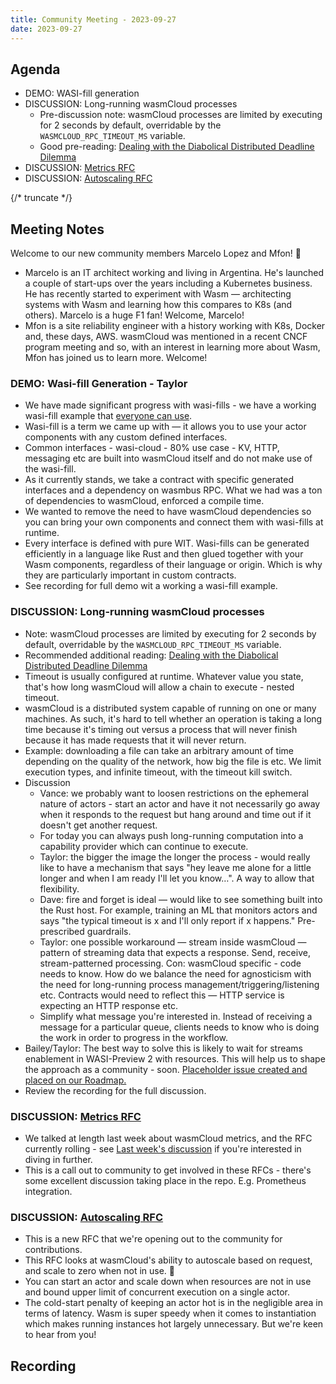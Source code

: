 ```yaml
---
title: Community Meeting - 2023-09-27
date: 2023-09-27
---
```


## Agenda

- DEMO: WASI-fill generation
- DISCUSSION: Long-running wasmCloud processes
  - Pre-discussion note: wasmCloud processes are limited by executing for 2 seconds by default, overridable by the `WASMCLOUD_RPC_TIMEOUT_MS` variable.
  - Good pre-reading: [Dealing with the Diabolical Distributed Deadline Dilemma](https://kevinhoffman.blog/post/distributed_deadlines/)
- DISCUSSION: [Metrics RFC](https://github.com/wasmCloud/wasmCloud/issues/664)
- DISCUSSION: [Autoscaling RFC](https://github.com/wasmCloud/wasmCloud/issues/696)

{/* truncate */}

## Meeting Notes

Welcome to our new community members Marcelo Lopez and Mfon! 🎉

- Marcelo is an IT architect working and living in Argentina. He's launched a couple of start-ups over the years including a Kubernetes business. He has recently started to experiment with Wasm — architecting systems with Wasm and learning how this compares to K8s (and others). Marcelo is a huge F1 fan! Welcome, Marcelo!
- Mfon is a site reliability engineer with a history working with K8s, Docker and, these days, AWS. wasmCloud was mentioned in a recent CNCF program meeting and so, with an interest in learning more about Wasm, Mfon has joined us to learn more. Welcome!

### DEMO: Wasi-fill Generation - Taylor

- We have made significant progress with wasi-fills - we have a working wasi-fill example that [everyone can use](https://github.com/thomastaylor312/wasifill-example).
- Wasi-fill is a term we came up with — it allows you to use your actor components with any custom defined interfaces.
- Common interfaces - wasi-cloud - 80% use case - KV, HTTP, messaging etc are built into wasmCloud itself and do not make use of the wasi-fill.
- As it currently stands, we take a contract with specific generated interfaces and a dependency on wasmbus RPC. What we had was a ton of dependencies to wasmCloud, enforced a compile time.
- We wanted to remove the need to have wasmCloud dependencies so you can bring your own components and connect them with wasi-fills at runtime.
- Every interface is defined with pure WIT. Wasi-fills can be generated efficiently in a language like Rust and then glued together with your Wasm components, regardless of their language or origin. Which is why they are particularly important in custom contracts.
- See recording for full demo wit a working a wasi-fill example.

### DISCUSSION: Long-running wasmCloud processes

- Note: wasmCloud processes are limited by executing for 2 seconds by default, overridable by the `WASMCLOUD_RPC_TIMEOUT_MS` variable.
- Recommended additional reading: [Dealing with the Diabolical Distributed Deadline Dilemma](https://kevinhoffman.blog/post/distributed_deadlines/)
- Timeout is usually configured at runtime. Whatever value you state, that's how long wasmCloud will allow a chain to execute - nested timeout.
- wasmCloud is a distributed system capable of running on one or many machines. As such, it's hard to tell whether an operation is taking a long time because it's timing out versus a process that will never finish because it has made requests that it will never return.
- Example: downloading a file can take an arbitrary amount of time depending on the quality of the network, how big the file is etc. We limit execution types, and infinite timeout, with the timeout kill switch.
- Discussion
  - Vance: we probably want to loosen restrictions on the ephemeral nature of actors - start an actor and have it not necessarily go away when it responds to the request but hang around and time out if it doesn't get another request.
  - For today you can always push long-running computation into a capability provider which can continue to execute.
  - Taylor: the bigger the image the longer the process - would really like to have a mechanism that says "hey leave me alone for a little longer and when I am ready I'll let you know…". A way to allow that flexibility.
  - Dave: fire and forget is ideal — would like to see something built into the Rust host. For example, training an ML that monitors actors and says "the typical timeout is x and I'll only report if x happens." Pre-prescribed guardrails.
  - Taylor: one possible workaround — stream inside wasmCloud — pattern of streaming data that expects a response. Send, receive, stream-patterned processing. Con: wasmCloud specific - code needs to know. How do we balance the need for agnosticism with the need for long-running process management/triggering/listening etc. Contracts would need to reflect this — HTTP service is expecting an HTTP response etc.
  - Simplify what message you're interested in. Instead of receiving a message for a particular queue, clients needs to know who is doing the work in order to progress in the workflow.
- Bailey/Taylor: The best way to solve this is likely to wait for streams enablement in WASI-Preview 2 with resources. This will help us to shape the approach as a community - soon. [Placeholder issue created and placed on our Roadmap.](https://github.com/wasmCloud/wasmCloud/issues/697)
- Review the recording for the full discussion.

### DISCUSSION: [Metrics RFC](https://github.com/wasmCloud/wasmCloud/issues/664)

- We talked at length last week about wasmCloud metrics, and the RFC currently rolling - see [Last week's discussion](https://www.youtube.com/watch?v=7GR19pgb2u0) if you're interested in diving in further.
- This is a call out to community to get involved in these RFCs - there's some excellent discussion taking place in the repo. E.g. Prometheus integration.

### DISCUSSION: [Autoscaling RFC](https://github.com/wasmCloud/wasmCloud/issues/696)

- This is a new RFC that we're opening out to the community for contributions.
- This RFC looks at wasmCloud's ability to autoscale based on request, and scale to zero when not in use. 🙂
- You can start an actor and scale down when resources are not in use and bound upper limit of concurrent execution on a single actor.
- The cold-start penalty of keeping an actor hot is in the negligible area in terms of latency. Wasm is super speedy when it comes to instantiation which makes running instances hot largely unnecessary. But we're keen to hear from you!

## Recording

<YouTube url="https://www.youtube.com/watch?v=Ziaik9NayWs" />
